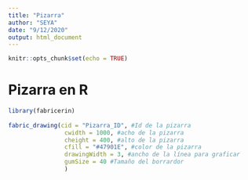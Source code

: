 ---
title: "Pizarra"
author: "SEYA"
date: "9/12/2020"
output: html_document
---

```{r setup, include=FALSE}
knitr::opts_chunk$set(echo = TRUE)
```

# Pizarra en R

```{r}
library(fabricerin)
 
fabric_drawing(cid = "Pizarra_ID", #Id de la pizarra 
                cwidth = 1000, #acho de la pizarra
                cheight = 400, #alto de la pizarra
                cfill = "#47901E", #color de la pizarra
                drawingWidth = 3, #ancho de la línea para graficar
                gumSize = 40 #Tamaño del borrardor
                )

```


